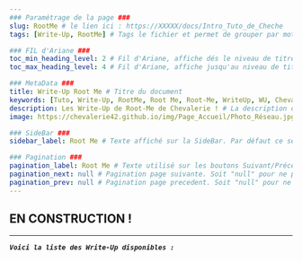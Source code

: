 ---
### Paramétrage de la page ###
slug: RootMe # le lien ici : https://XXXXX/docs/Intro_Tuto_de_Cheche
tags: [Write-Up, RootMe] # Tags le fichier et permet de grouper par mots clef

### FIL d'Ariane ###
toc_min_heading_level: 2 # Fil d'Ariane, affiche dés le niveau de titre 2. Par Défaut : 2
toc_max_heading_level: 4 # Fil d'Ariane, affiche jusqu'au niveau de titre 4. Par défaut : 3

### MetaData ###
title: Write-Up Root Me # Titre du document
keywords: [Tuto, Write-Up, RootMe, Root Me, Root-Me, WriteUp, WU, Chevalerie] # Mots Clef
description: Les Write-Up de Root-Me de Chevalerie ! # La description du document
image: https://chevalerie42.github.io/img/Page_Accueil/Photo_Réseau.jpg # Image utilisé par les liens vers cette page. A 1ere vue il faut privilégier les liens externe

### SideBar ###
sidebar_label: Root Me # Texte affiché sur la SideBar. Par défaut ce sera le "title"

### Pagination ###
pagination_label: Root Me # Texte utilisé sur les boutons Suivant/Précédent. Par defaut "Title"
pagination_next: null # Pagination page suivante. Soit "null" pour ne pas en ajotuer. Soit dossier/fichier (Réseau/Intro_Reseau)
pagination_prev: null # Pagination page precedent. Soit "null" pour ne pas en ajotuer. Soit dossier/fichier (Réseau/Intro_Reseau)
---

## EN CONSTRUCTION !

--- 

**_`Voici la liste des Write-Up disponibles :`_**


<DocCardList />
